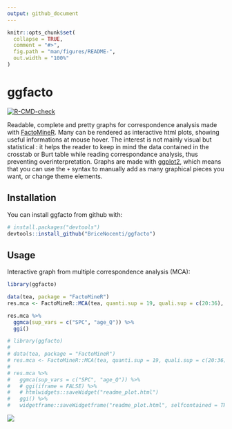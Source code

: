 ```yaml
---
output: github_document
---
```


<!-- README.md is generated from README.Rmd. Please edit that file -->

```r
knitr::opts_chunk$set(
  collapse = TRUE,
  comment = "#>",
  fig.path = "man/figures/README-",
  out.width = "100%"
)
```

# ggfacto

<!-- badges: start -->

[![R-CMD-check](https://github.com/BriceNocenti/ggfacto/workflows/R-CMD-check/badge.svg)](https://github.com/BriceNocenti/ggfacto/actions)
<!-- badges: end -->

Readable, complete and pretty graphs for correspondence analysis made with [FactoMineR](http://factominer.free.fr/). Many can be rendered as interactive html plots, showing useful informations at mouse hover. The interest is not mainly visual but statistical : it helps the reader to keep in mind the data contained in the crosstab or Burt table while reading correspondance analysis, thus preventing overinterpretation. Graphs are made with [ggplot2](https://ggplot2.tidyverse.org/), which means that you can use the `+` syntax to manually add as many graphical pieces you want, or change theme elements.

## Installation

You can install ggfacto from github with:

``` r
# install.packages("devtools")
devtools::install_github("BriceNocenti/ggfacto")
```

## Usage

Interactive graph from multiple correspondence analysis (MCA):

``` r
library(ggfacto)

data(tea, package = "FactoMineR")
res.mca <- FactoMineR::MCA(tea, quanti.sup = 19, quali.sup = c(20:36), graph = FALSE)

res.mca %>% 
  ggmca(sup_vars = c("SPC", "age_Q")) %>%
  ggi()
```

```r

# library(ggfacto)
# 
# data(tea, package = "FactoMineR")
# res.mca <- FactoMineR::MCA(tea, quanti.sup = 19, quali.sup = c(20:36), graph = FALSE)
# 
# res.mca %>% 
#   ggmca(sup_vars = c("SPC", "age_Q")) %>%
#   # ggi(iframe = FALSE) %>% 
#   # htmlwidgets::saveWidget("readme_plot.html")
#   ggi() %>% 
#   widgetframe::saveWidgetframe("readme_plot.html", selfcontained = TRUE) #
```

![](readme_plot.png)
